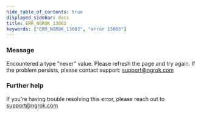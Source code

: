 ```yaml
---
hide_table_of_contents: true
displayed_sidebar: docs
title: ERR_NGROK_13003
keywords: ["ERR_NGROK_13003", "error 13003"]
---
```


### Message

Encountered a type "never" value. Please refresh the page and try again. If the problem persists, please contact support: support@ngrok.com

### Further help

If you're having trouble resolving this error, please reach out to [support@ngrok.com](mailto:support@ngrok.com?subject=Help%20with%20ERR_NGROK_13003)

